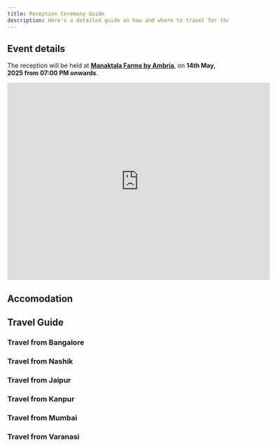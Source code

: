 ```yaml
---
title: Reception Ceremony Guide
description: Here's a detailed guide on how and where to travel for the Reception of Aishwarya and Sahil on the 14th of May, 2025.
---
```


## Event details

The reception will be held at [**Manaktala Farms by Ambria**](https://www.getyourvenue.com/venue/manaktala-farms-wedding-venues-in-nh8-pushpanjali-south-delhi/), on **14th May, 2025 from 07:00 PM onwards**.

<iframe src="https://www.google.com/maps/embed?pb=!1m18!1m12!1m3!1d3505.3074133590167!2d77.07823107608013!3d28.530478275720746!2m3!1f0!2f0!3f0!3m2!1i1024!2i768!4f13.1!3m3!1m2!1s0x390d1a337b4e96dd%3A0x7f6f1b3cf03e8bc1!2sManaktala%20Farms%20by%20Ambria!5e0!3m2!1sen!2sin!4v1740850664948!5m2!1sen!2sin" width="600" height="450" style="border:0;" allowfullscreen="" loading="lazy" referrerpolicy="no-referrer-when-downgrade"></iframe>

## Accomodation

## Travel Guide

### Travel from Bangalore
### Travel from Nashik
### Travel from Jaipur
### Travel from Kanpur
### Travel from Mumbai
### Travel from Varanasi
